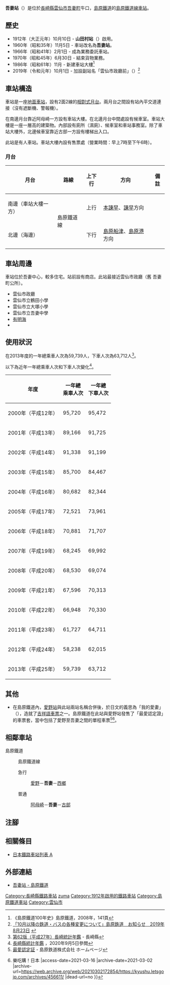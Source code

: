 {{NoteTA|G1=Transport
|T=zh-hans:吾妻站;zh-hk:吾妻站;zh-tw:吾妻車站;
|1=zh-hans:吾妻站;zh-hk:吾妻站;zh-tw:吾妻車站;
}}
{{About||曾經位於群馬縣的同名車站|草輕電氣鐵道}}
{{Infobox station
|公司色 = yellow
|namecolour = black
|站名 = 吾妻
|圖片 = Shimabara tetsudou Azuma station 2012.jpg
|圖片說明 = 吾妻站（2012年8月）
|日文原名 = 吾妻
|平假名 = あづま
|羅馬拼音 = AZUMA
|副站名 = 雲仙市政廳前
|電報略號 = 
|所在地 = {{JPN}}[[長崎縣|長崎縣]][[雲仙市|雲仙市]][[吾妻町_(長崎縣)|吾妻町]]牛口
|座標 = {{coord|32|50|25.5|N|130|11|23.71|E|type:railwaystation_region:JP-24|display=inline,title}}
|車站構造 = [[地面車站|地面車站]]
|月台配置 = 2面2線
|啟用年月日 = 1912年（大正元年）10月10日
|廢站年月日 = 
|乘客人數 = 111*
|上下車人次 = 
|統計年度 = 2017
|轉車 = 
|全寬備註 = * 以全年總人次除當年度日數
|adjacent = {{Adjacent stations|system=島原鐵道|line=島原鐵道線|left=阿母崎|right=古部|note-left=2.2km|note-mid=距離[[諫早站|諫早]]16.6km|note-right=3.0km}}
}}
'''吾妻站'''（{{jpn|j=吾妻駅|hg=あづまえき|rm=Azuma eki|f=y}}）是位於[[長崎縣|長崎縣]][[雲仙市|雲仙市]][[吾妻町_(長崎縣)|吾妻町]]牛口，[[島原鐵道|島原鐵道]]的[[島原鐵道線|島原鐵道線]][[鐵路車站|車站]]。

== 歷史 ==
* 1912年（大正元年）10月10日 - '''山田村站'''（{{jpn|j=山田村駅|hg=やまだむらえき}}）啟用。
* 1960年（昭和35年）11月5日 - 車站改名為'''吾妻站'''。
* 1966年（昭和41年）2月1日 - 成為業務委託車站。
* 1970年（昭和45年）6月30日 - 結束貨物業務。
* 1986年（昭和61年）11月 - 新建車站大樓<ref>《島原鐵道100年史》島原鐵道，2008年，141頁</ref>
* 2019年（令和元年）10月1日 - 加設副站名「雲仙市政廳前」（{{jpn|j=雲仙市役所前}}）<ref>[https://www.shimatetsu.co.jp/infos/detail/?id=131 「10月以降の鉄道・バスの各種変更について」島原鉄道　お知らせ　2019年8月23日] {{Wayback|url=https://www.shimatetsu.co.jp/infos/detail/?id=131 |date=20201213030658 }}{{ja icon}}</ref>
== 車站構造 ==
車站是一座[[地面車站|地面車站]]，設有2面2線的[[相對式月台|相對式月台]]。兩月台之間設有站內平交道連接（沒有遮斷機、警報機）。

在南邊月台靠近阿母崎一方設有車站大樓。在北邊月台中間處設有候車室。車站大樓是一座一層高的建築物。內部設有廁所（濕廁）、候車室和車站事務室。除了車站大樓外，北邊候車室靠近古部一方設有樓梯出入口。

此站是有人車站。車站大樓內設有售票處（營業時間：早上7時至下午6時）。

=== 月台 ===
{| class="wikitable"
!月台!!路線!!上下行!!方向!!備註
|-
!南邊（車站大樓一方）
|rowspan="2"|{{color|yellow|■}}島原鐵道線
| style="text-align:center" |上行
|[[本諫早站|本諫早]]、[[諫早站|諫早]]方向
|
|-
!北邊（海邊）
| style="text-align:center" |下行
|[[島原船津站|島原船津]]、[[島原港站|島原港]]方向
|
|}

== 車站周邊 ==
車站位於吾妻中心，較多住宅。站前設有商店。此站最接近雲仙市政廳（舊 吾妻町公所）。
* 雲仙市政廳
* 雲仙市立鶴田小學
* 雲仙市立大塚小學
* 雲仙市立吾妻中學
* [[有明海|有明海]]
* {{Translink|ja|国道251号|國道251號}}
== 使用狀況 ==
在2013年度的一年總乘車人次為59,739人，下車人次為63,712人<ref>[https://www.pref.nagasaki.jp/bunrui/kenseijoho/toukeijoho/kankoubutsu/nenkan/219363.html 第62版（平成27年）長崎統計年鑑] {{Wayback|url=https://www.pref.nagasaki.jp/bunrui/kenseijoho/toukeijoho/kankoubutsu/nenkan/219363.html |date=20210117152621 }}{{ja icon}} - 長崎縣</ref>。

以下為近年一年總乘車人次和下車人次變化<ref>[https://www.pref.nagasaki.jp/bunrui/kenseijoho/toukeijoho/kankoubutsu/nenkan/  長崎縣統計年鑑 ] {{Wayback|url=https://www.pref.nagasaki.jp/bunrui/kenseijoho/toukeijoho/kankoubutsu/nenkan/ |date=20201027001847 }}{{ja icon}}，2020年9月5日參閲</ref>。
{| class="wikitable" style="text-align:right"
|-
!年度!!一年總<br />乘車人次!!一年總<br />下車人次
|-
|2000年（平成12年）||95,720||95,472
|-
|2001年（平成13年）||89,166||91,725
|-
|2002年（平成14年）||91,338||91,199
|-
|2003年（平成15年）||85,700||84,467
|-
|2004年（平成16年）||80,682||82,344
|-
|2005年（平成17年）||72,521||73,961
|-
|2006年（平成18年）||70,881||71,707
|-
|2007年（平成19年）||68,245||69,992
|-
|2008年（平成20年）||68,530||69,074
|-
|2009年（平成21年）||67,596||70,313
|-
|2010年（平成22年）||66,948||70,330
|-
|2011年（平成23年）||61,727||64,711
|-
|2012年（平成24年）||58,238||62,015
|-
|2013年（平成25年）||59,739||63,712
|}
== 其他 ==
* 在島原鐵道內，[[愛野站_(長崎縣)|愛野站]]與此站兩站名稱合併後，於日文的義思為「我的愛妻」（{{jpn|j=愛しの吾が妻}}），造就了[[吉祥語車票|吉祥語車票]]之一。島原鐵道在此站與愛野站發售了「最愛認定證」的車票套，當中包括了愛野至吾妻之間的單程車票<ref>[http://www.shimatetsu.co.jp/kihon/pub/detail.aspx?c_id=45&id=54&pg=1 最愛認定証] {{Wayback|url=http://www.shimatetsu.co.jp/kihon/pub/detail.aspx?c_id=45&id=54&pg=1 |date=20170804225223 }} - 島原鉄道株式会社 ホームページ</ref><ref>{{Cite web |url=https://kyushu.letsgojp.com/archives/456611/ |title=長崎鐵道一日遊推薦：超美海景「島原電車」近郊打卡、泡溫泉，幸福感滿滿！ {{!}} 樂吃購！日本 |access-date=2021-03-16 |archive-date=2021-03-02 |archive-url=https://web.archive.org/web/20210302172854/https://kyushu.letsgojp.com/archives/456611/ |dead-url=no }}</ref>。

== 相鄰車站 ==
; 島原鐵道
: {{color|yellow|■}}島原鐵道線
:急行
:: [[愛野站_(長崎縣)|愛野]]－'''吾妻'''－[[西鄉站_(日本)|西鄉]]
:普通
:: [[阿母崎站|阿母崎]]－'''吾妻'''－[[古部站|古部]]
== 注腳 ==
{{Reflist}}
== 相關條目 ==
* [[日本鐵路車站列表_A|日本鐵路車站列表 A]]
== 外部連結 ==
* [https://www.shimatetsu.co.jp/area/detail/?id=14 吾妻站 - 島原鐵道] {{Wayback|url=https://www.shimatetsu.co.jp/area/detail/?id=14 |date=20201028211243 }}{{ja icon}}
{{島原鐵道線}}
{{DEFAULTSORT:Azuma}}
[[Category:長崎縣鐵路車站|Category:長崎縣鐵路車站]]
[[Category:日本鐵路車站_A|zuma]]
[[Category:1912年啟用的鐵路車站|Category:1912年啟用的鐵路車站]]
[[Category:島原鐵道車站|Category:島原鐵道車站]]
[[Category:雲仙市|Category:雲仙市]]